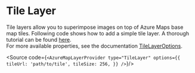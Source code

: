 
<Meta title="Tile Layer"/>

# Tile Layer

Tile layers allow you to superimpose images on top of Azure Maps base map tiles.
Following code shows how to add a simple tile layer. A thorough tutorial can be found [here](https://learn.microsoft.com/en-us/azure/azure-maps/map-add-tile-layer).<br/>
For more available properties, see the documentation [TileLayerOptions](https://learn.microsoft.com/en-us/javascript/api/azure-maps-control/atlas.tilelayeroptions?view=azure-maps-typescript-latest).

<Source code={`
<AzureMapLayerProvider
    type="TileLayer"
    options={{
        tileUrl: 'path/to/tile',
        tileSize: 256,
    }}
/>
`}/>
